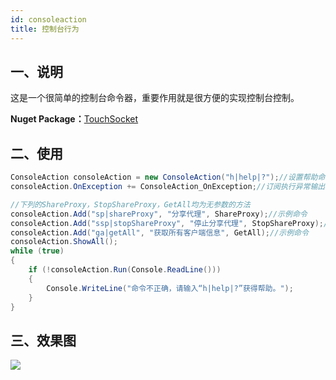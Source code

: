 ```yaml
---
id: consoleaction
title: 控制台行为
---
```


## 一、说明
这是一个很简单的控制台命令器，重要作用就是很方便的实现控制台控制。

**Nuget Package：**[TouchSocket](https://www.nuget.org/packages/TouchSocket/)
## 二、使用
```csharp
ConsoleAction consoleAction = new ConsoleAction("h|help|?");//设置帮助命令
consoleAction.OnException += ConsoleAction_OnException;//订阅执行异常输出

//下列的ShareProxy，StopShareProxy，GetAll均为无参数的方法
consoleAction.Add("sp|shareProxy", "分享代理", ShareProxy);//示例命令
consoleAction.Add("ssp|stopShareProxy", "停止分享代理", StopShareProxy);//示例命令
consoleAction.Add("ga|getAll", "获取所有客户端信息", GetAll);//示例命令
consoleAction.ShowAll();
while (true)
{
    if (!consoleAction.Run(Console.ReadLine()))
    {
        Console.WriteLine("命令不正确，请输入“h|help|?”获得帮助。");
    }
}
```
## 三、效果图
![](../static/img/docs/consoleaction-1.gif)
